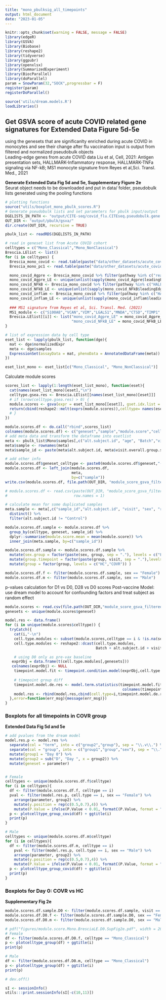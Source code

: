 ```yaml
---
title: "mono_pbulksig_all_timepoints"
output: html_document
date: "2023-01-05"
---
```


```r
knitr::opts_chunk$set(warning = FALSE, message = FALSE) 
library(edgeR)
library(GSVA)
library(Biobase)
library(reshape2)
library(tidyverse)
library(ggpubr)
library(openxlsx)
library(SummarizedExperiment)
library(BiocParallel)
library(doParallel)
param = SnowParam(32,"SOCK",progressbar = F)
register(param)
registerDoParallel()

source('utils/dream.models.R')
loadLibraries()

```

## Get GSVA score of acute COVID related gene signatures for Extended Data Figure 5d-5e
using the genesets that are significanlty enriched during acute COVID in monocytes and see their change after flu vaccination
input is output from filtered and normalized pseudobulk objects  
Leading-edge genes from acute COVID data Liu et al, Cell, 2021: Antigen presentation sets, HALLMARK-Inflammatory response, HALLMARK-TNFa signaling via NF-kB; MS1 monocyte signature from Reyes et al,Sci. Transl. Med., 2021

**Generate Extended Data Fig 5d and 5e, Supplementary Figure 2e**  
Seurat object needs to be downloaded and put in data/ folder, pseudobulk lists generated using the pooling functions  

```r
# plotting functions
source("utils/boxplot_mono_pbulk_scores.R")
# Generate pseudobulk lists and set parameters for pbulk input/output
DGELISTS_IN_PATH <- "output/CITE-seq/covid_flu.CITEseq.pseudobulk.gene.expr.filtered.RDS"
OUT_DIR <- "output/pbulk/gsva/"
dir.create(OUT_DIR, recursive = TRUE)

pbulk_list <- readRDS(DGELISTS_IN_PATH)

# read in geneset list from Acute COVID cohort
celltypes = c("Mono_Classical","Mono_NonClassical")
Brescia.LElist <- list()
for (i in celltypes) {
  Brescia_mono_covid <- read.table(paste("data/other_datasets/acute_covid/", i, "--model@healthy_vs_covid--coef@COVID-Healthy--fgsea.tsv", sep = ""), header = TRUE, sep = "\t")
  Brescia_mono_pc1 <- read.table(paste("data/other_datasets/acute_covid/", i, "--model@PC1--coef@PC1--fgsea.tsv", sep = ""), header = TRUE, sep = "\t")

  mono_covid_Agpre <- Brescia_mono_covid %>% filter(pathway %in% c("reactome_Antigen processing-Cross presentation","reactome_MHC class II antigen presentation","KEGG_ANTIGEN_PROCESSING_AND_PRESENTATION"))
  mono_covid_Agpre_LE <- unique(unlist(sapply(mono_covid_Agpre$leadingEdge, function(x) str_split(x, pattern = " "))))
  mono_covid_NFkB <- Brescia_mono_covid %>% filter(pathway %in% c("HALLMARK_TNFA_SIGNALING_VIA_NFKB"))
  mono_covid_NFkB_LE <- unique(unlist(sapply(mono_covid_NFkB$leadingEdge, function(x) str_split(x, pattern = " "))))
  mono_covid_inflam <- Brescia_mono_covid %>% filter(pathway %in% c("HALLMARK_INFLAMMATORY_RESPONSE"))
  mono_covid_inflam_LE <- unique(unlist(sapply(mono_covid_inflam$leadingEdge, function(x) str_split(x, pattern = " "))))
  
  ### MS1 signature from Reyes et al, Sci. Transl. Med. (2021)
  MS1_module <- c("S100A8","VCAN","VIM","LGALS1","MNDA","CTSD","TIMP1","NCF1", "S100A12","LILRA5","SELL","MCEMP1","CLU","VAMP5","CYP1B1","CD163","ACSL1","SOD2", "ALOX5AP","CTSA","VNN2","IL1R2","STXBP2","NAMPT","CALR","PLAC8","ANXA6","LYZ","RETN","NKG7")
  Brescia.LElist[[i]] <- list("mono_covid_Agpre_LE" = mono_covid_Agpre_LE, "mono_covid_inflam_LE" = mono_covid_inflam_LE, 
                              "mono_covid_NFkB_LE" = mono_covid_NFkB_LE, "MS1_module" = MS1_module)
}

# list of expression data by cell type
eset_list <- lapply(pbulk_list, function(dge){
  mat <- dge$normalizedExpr
  meta <- dge$samples
  ExpressionSet(assayData = mat, phenoData = AnnotatedDataFrame(meta))
})

eset_list_mono <- eset_list[c("Mono_Classical", "Mono_NonClassical")]
```
  
  
Calculate module scores
```r
scores_list <- lapply(1:length(eset_list_mono), function(eset){
  cat(names(eset_list_mono)[eset],"\n")
  celltype.gsea.res <- Brescia.LElist[[names(eset_list_mono)[eset]]]
  # if (nrow(celltype.gsea.res) > 0) {
  module.scores <- gsva(expr = eset_list_mono[[eset]], gset.idx.list = celltype.gsea.res, method = "gsva", parallel.sz = 16, min.sz = 5)
  return(cbind(reshape2::melt(exprs(module.scores)),celltype= names(eset_list_mono)[eset]))
  # }
})

module.scores.df <- do.call("rbind",scores_list)
colnames(module.scores.df) <- c("geneset","sample","module.score","celltype")
# add meta data and transform the dataframe into esetlist
meta <- pbulk_list$Mono$samples[,c("alt.subject.id", "age", "Batch","visit","sex","race","group","flu.vax.count.10yr","vaccine.side.effects","long.covid.symptoms", "visit.overall.group.sex")] 
meta$sample <- rownames(meta)
meta$sample_id <- paste(meta$alt.subject.id, meta$visit.overall.group.sex, sep = ".")

# add other info
module.scores.df$geneset_celltype <- paste0(module.scores.df$geneset,"--",module.scores.df$celltype)
module.scores.df <- left_join(module.scores.df, 
                              meta,
                              by=c("sample"))
write.csv(module.scores.df, file.path(OUT_DIR, "module_score_gsva_filtered_samples_genes_df.Mono.BresciaLE.csv"))

# module.scores.df <- read.csv(paste(OUT_DIR, "module_score_gsva_filtered_samples_genes_df.Mono.BresciaLE.csv", sep = ""),
#                              row.names = 1)

# calculate mean for some duplicated samples
meta.sample <- meta[,c("sample_id","alt.subject.id", "visit", "sex", "race", "group", "flu.vax.count.10yr", "vaccine.side.effects", "long.covid.symptoms", "visit.overall.group.sex")] %>%
  distinct() %>%
  filter(alt.subject.id != "Control")

module.scores.df.sample <- module.scores.df %>% 
  group_by(celltype, geneset, sample_id) %>%
  dplyr::summarise(module.score.mean = mean(module.score)) %>%
  inner_join(meta.sample, by=c("sample_id"))

module.scores.df.sample <- module.scores.df.sample %>% 
  mutate(sex.group = factor(paste(sex, group, sep = "."), levels = c("Female.HC","Female.COVR","Male.HC","Male.COVR"))) %>%
  mutate(group.timepoint = factor(paste(group, visit, sep = "."),levels = c("HC.Day 0","HC.Day 1","HC.Day 28","COVR.Day 0","COVR.Day 1","COVR.Day 28"))) %>%
  mutate(group = factor(group, levels = c("HC","COVR")) )

module.scores.df.f <- filter(module.scores.df.sample, sex == "Female")
module.scores.df.m <- filter(module.scores.df.sample, sex == "Male")
```


p-values calculation for D1 vs D0, D28 vs D0 scores
Post-vaccine Model: use dream model to account for confounding factors and treat subject as random effect
```r
module.scores <- read.csv(file.path(OUT_DIR,"module_score_gsva_filtered_samples_genes_df.Mono.BresciaLE.csv"), row.names = 1)
genesets <- unique(module.scores$geneset)

model.res <- data.frame()
for (i in unique(module.scores$celltype)) {
  tryCatch({
    cat(i,"-\n")
    cell.type.modules <- subset(module.scores,celltype == i & !is.na(sex))
    cell.type.modules <- reshape2::dcast(cell.type.modules,
                                         Batch + alt.subject.id + visit + age + sex + race + group + flu.vax.count.10yr ~ geneset,value.var = "module.score")

    # using D0 only as pre-vax baseline
   exprObj = data.frame(t(cell.type.modules[,genesets]))
   colnames(exprObj) <- NULL
    timepoint.model.fit <- timepoint.condition.model(exprObj,cell.type.modules,c("Day 0"))
    
    # timepoint group diff
    timepoint.model.de.res <- model.term.statistics(timepoint.model.fit,grep("(D1|D28).v.baseline.COVR",
                                                     colnames(timepoint.model.fit$coefficients),value = T))
    model.res <- rbind(model.res,cbind(cell.type=i,timepoint.model.de.res))
  },error=function(err_msg){message(err_msg)})
}
```



### Boxplots for all timepoints in COVR group
**Extended Data Fig 5d and 5e**
```r
# add pvalues from the dream model
model.res.p <- model.res %>% 
  separate(col = "term", into = c("group2","group"), sep = "\\.v\\.") %>%
  separate(col = "group", into = c("group1","group","sex"), sep = "\\.") %>%
  mutate(group1 = "Day 0") %>%
  mutate(group2 = sub("D", "Day ", x = group2)) %>%
  mutate(geneset = parameter)


# Female
celltypes <- unique(module.scores.df.f$celltype)
for (i in celltypes){
  df <- filter(module.scores.df.f, celltype == i)
  pval <- filter(model.res.p, cell.type == i, sex == "Female") %>% 
    arrange(parameter, group2) %>%
    mutate(y.position = rep(c(0.5,0.7),4)) %>%
    mutate(P.Value = ifelse(P.Value < 0.01, formatC(P.Value, format = "e", digits = 2), formatC(P.Value, format = "f", digits = 3)))
  p <- plotcelltype_group_covid(df) + ggtitle(i)
  print(p)
}

# Male
celltypes <- unique(module.scores.df.m$celltype)
for (i in celltypes){
  df <- filter(module.scores.df.m, celltype == i)
    pval <- filter(model.res.p, cell.type == i, sex == "Male") %>% 
    arrange(parameter, group2) %>%
    mutate(y.position = rep(c(0.5,0.7),4)) %>%
    mutate(P.Value = ifelse(P.Value < 0.01, formatC(P.Value, format = "e", digits = 2), formatC(P.Value, format = "f", digits = 3)))
  p <- plotcelltype_group_covid(df) + ggtitle(i)
  print(p)
}

```


### Boxplots for Day 0: COVR vs HC
**Supplementary Fig 2e**
```r
module.scores.df.sample.D0 <- filter(module.scores.df.sample, visit == "Day 0")
module.scores.df.D0.f <- filter(module.scores.df.sample.D0, sex == "Female")
module.scores.df.D0.m <- filter(module.scores.df.sample.D0, sex == "Male")

# pdf("figures/module.score.Mono.BresciaLE.D0.SupFig2e.pdf", width = 20, height = 4.5)
# Female
df <- filter(module.scores.df.D0.f, celltype == "Mono_Classical")
p <- plotcelltype_group(df) + ggtitle(i)
print(p)

# Male
df <- filter(module.scores.df.D0.m, celltype == "Mono_Classical")
p <- plotcelltype_group(df) + ggtitle(i)
print(p)

# dev.off()
```

```r
sI <- sessionInfo()
utils:::print.sessionInfo(sI[-c(10,11)])
```

